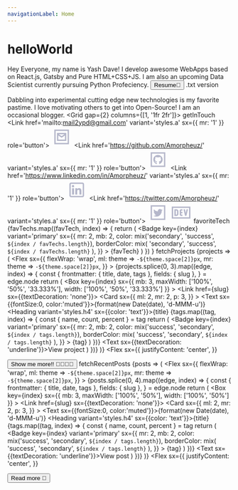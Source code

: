 ```yaml
---
navigationLabel: Home
---
```




# helloWorld
<Message variant='success' mb={2}>
  <Text variant='styles.h4'>Hey Everyone, my name is Yash Dave!</Text>
  I develop awesome WebApps based on React.js, Gatsby and Pure HTML+CSS+JS. I am also an upcoming Data Scientist currently pursuing Python Profeciency.
  <Divider/>
  <Button as='a' mr={2} href='documents/YashDave.pdf' variant='primary' role='button'>Resume📄</Button>
  <Link href='documents/YashDave.txt' role='button'>.txt version</Link>
</Message>

<Message variant='success' mb={2}>Dabbling into experimental cutting edge new technologies is my favorite pastime. I love motivating others to get into Open-Source! I am an occasional blogger.</Message>
<Divider/>
<Grid gap={2} columns={[1, '1fr 2fr']}>
  <Box>
    <Heading variant='styles.h2'>getInTouch</Heading>
    <Link href='mailto:mail2ypd@gmail.com' variant='styles.a' sx={{ mr: '1' }} role='button'>
      <svg xmlns="http://www.w3.org/2000/svg" viewBox="0 0 32 32" height="48px" aria-labelledby="title_email"><title id="title_email" lang="en">Email ID.</title><desc>My Email is mail2ypd@gmail.com!</desc><path fill="#B5B7CA" d="M 5 5 L 5 27 L 27 27 L 27 5 Z M 7 7 L 25 7 L 25 25 L 7 25 Z M 9 10 L 9 22 L 23 22 L 23 10 Z M 11.8125 12 L 20.1875 12 L 16 14.78125 Z M 11 13.875 L 15.4375 16.84375 L 16 17.1875 L 16.5625 16.84375 L 21 13.875 L 21 20 L 11 20 Z"/></svg>
    </Link>
    <Link href='https://github.com/Amorpheuz/' variant='styles.a' sx={{ mr: '1' }} role='button'>
      <svg xmlns="http://www.w3.org/2000/svg" viewBox="0 0 32 32" height="48px" aria-labelledby="title_github"><title id="title_github" lang="en">Link to GitHub.</title><desc>My GitHub is Amorpheuz.</desc><path fill="#B5B7CA" d="M 5 5 L 5 27 L 27 27 L 27 5 L 5 5 z M 7 7 L 25 7 L 25 25 L 7 25 L 7 7 z M 15.908203 9 C 11.989203 9 9 11.974766 9 15.884766 C 9 19.017766 10.967203 21.699578 13.783203 22.642578 C 14.148203 22.706578 14.275391 22.482781 14.275391 22.300781 C 14.275391 22.126781 14.267578 21.159453 14.267578 20.564453 C 14.267578 20.564453 12.283094 20.991656 11.871094 19.722656 C 11.871094 19.722656 11.547891 18.905406 11.087891 18.691406 C 11.087891 18.691406 10.444766 18.247859 11.134766 18.255859 C 11.134766 18.255859 11.833656 18.312328 12.222656 18.986328 C 12.840656 20.081328 13.878203 19.762078 14.283203 19.580078 C 14.346203 19.128078 14.530328 18.810906 14.736328 18.628906 C 13.157328 18.454906 11.5625 18.224719 11.5625 15.511719 C 11.5625 14.733719 11.776516 14.345703 12.228516 13.845703 C 12.156516 13.662703 11.911781 12.901781 12.300781 11.925781 C 12.895781 11.742781 14.251953 12.6875 14.251953 12.6875 C 14.814953 12.5365 15.424344 12.449219 16.027344 12.449219 C 16.630344 12.449219 17.241688 12.5365 17.804688 12.6875 C 17.804688 12.6875 19.160859 11.743781 19.755859 11.925781 C 20.143859 12.909781 19.897172 13.663703 19.826172 13.845703 C 20.278172 14.345703 20.556641 14.734719 20.556641 15.511719 C 20.556641 18.239719 18.8905 18.454906 17.3125 18.628906 C 17.5745 18.850906 17.796875 19.2715 17.796875 19.9375 C 17.796875 20.8895 17.789062 22.072734 17.789062 22.302734 C 17.789063 22.484734 17.916438 22.705578 18.273438 22.642578 C 21.088437 21.698578 23 19.017766 23 15.884766 C 23 11.974766 19.827203 9 15.908203 9 z M 11.5625 18.486328 C 11.5065 18.470328 11.459359 18.479719 11.443359 18.511719 C 11.427359 18.543719 11.449859 18.589094 11.505859 18.621094 C 11.553859 18.645094 11.609 18.637656 11.625 18.597656 C 11.641 18.565656 11.6185 18.517328 11.5625 18.486328 z M 11.816406 18.722656 C 11.789656 18.716656 11.764141 18.720234 11.744141 18.740234 C 11.704141 18.772234 11.711766 18.834625 11.759766 18.890625 C 11.807766 18.930625 11.870156 18.954062 11.910156 18.914062 C 11.950156 18.882062 11.942531 18.819672 11.894531 18.763672 C 11.870531 18.743672 11.843156 18.728656 11.816406 18.722656 z M 12.113281 19.089844 C 12.084531 19.079844 12.053297 19.081656 12.029297 19.097656 C 11.981297 19.129656 11.981297 19.202625 12.029297 19.265625 C 12.077297 19.328625 12.149453 19.360125 12.189453 19.328125 C 12.236453 19.296125 12.236453 19.216297 12.189453 19.154297 C 12.169453 19.122297 12.142031 19.099844 12.113281 19.089844 z M 12.4375 19.486328 C 12.404875 19.482328 12.375469 19.493578 12.355469 19.517578 C 12.316469 19.557578 12.331531 19.635406 12.394531 19.691406 C 12.457531 19.755406 12.536172 19.764797 12.576172 19.716797 C 12.616172 19.684797 12.593109 19.597016 12.537109 19.541016 C 12.505609 19.509016 12.470125 19.490328 12.4375 19.486328 z M 12.982422 19.802734 C 12.911422 19.786734 12.824594 19.809234 12.808594 19.865234 C 12.792594 19.921234 12.848734 19.985953 12.927734 20.001953 C 12.998734 20.033953 13.085562 20.000312 13.101562 19.945312 C 13.125563 19.890312 13.069422 19.826734 12.982422 19.802734 z M 14.052734 19.828125 C 13.973734 19.844125 13.917781 19.899891 13.925781 19.962891 C 13.933781 20.017891 14.012797 20.049203 14.091797 20.033203 C 14.178797 20.017203 14.23475 19.96225 14.21875 19.90625 C 14.21075 19.85025 14.132734 19.819125 14.052734 19.828125 z M 13.529297 19.890625 C 13.441297 19.890625 13.378906 19.938141 13.378906 19.994141 C 13.378906 20.057141 13.442109 20.105656 13.537109 20.097656 C 13.625109 20.097656 13.6875 20.050141 13.6875 19.994141 C 13.6875 19.930141 13.609297 19.882625 13.529297 19.890625 z"/></svg>
    </Link>
    <Link href='https://www.linkedin.com/in/Amorpheuz/' variant='styles.a' sx={{ mr: '1' }} role='button'>
      <svg xmlns="http://www.w3.org/2000/svg" viewBox="0 0 32 32" height="48px" aria-labelledby="title_lkdin"><title id="title_lkdin" lang="en">Link to LinkedIn.</title><desc>My LinkedIn is Amorpheuz.</desc><path fill="#B5B7CA" d="M 7.5 5 C 6.132813 5 5 6.132813 5 7.5 L 5 24.5 C 5 25.867188 6.132813 27 7.5 27 L 24.5 27 C 25.867188 27 27 25.867188 27 24.5 L 27 7.5 C 27 6.132813 25.867188 5 24.5 5 Z M 7.5 7 L 24.5 7 C 24.785156 7 25 7.214844 25 7.5 L 25 24.5 C 25 24.785156 24.785156 25 24.5 25 L 7.5 25 C 7.214844 25 7 24.785156 7 24.5 L 7 7.5 C 7 7.214844 7.214844 7 7.5 7 Z M 10.4375 8.71875 C 9.488281 8.71875 8.71875 9.488281 8.71875 10.4375 C 8.71875 11.386719 9.488281 12.15625 10.4375 12.15625 C 11.386719 12.15625 12.15625 11.386719 12.15625 10.4375 C 12.15625 9.488281 11.386719 8.71875 10.4375 8.71875 Z M 19.46875 13.28125 C 18.035156 13.28125 17.082031 14.066406 16.6875 14.8125 L 16.625 14.8125 L 16.625 13.5 L 13.8125 13.5 L 13.8125 23 L 16.75 23 L 16.75 18.3125 C 16.75 17.074219 16.996094 15.875 18.53125 15.875 C 20.042969 15.875 20.0625 17.273438 20.0625 18.375 L 20.0625 23 L 23 23 L 23 17.78125 C 23 15.226563 22.457031 13.28125 19.46875 13.28125 Z M 9 13.5 L 9 23 L 11.96875 23 L 11.96875 13.5 Z"/></svg>
    </Link>
    <Link href='https://twitter.com/Amorpheuz/' variant='styles.a' sx={{ mr: '1' }} role='button'>
      <svg xmlns="http://www.w3.org/2000/svg" viewBox="0 0 32 32" height="48px" aria-labelledby="title_twitter"><title id="title_twitter" lang="en">Link to Twitter.</title><desc>My Twitter is Amorpheuz.</desc><path fill="#B5B7CA" d="M 5 5 L 5 27 L 27 27 L 27 5 L 5 5 z M 7 7 L 25 7 L 25 25 L 7 25 L 7 7 z M 18.689453 10.628906 C 16.939453 10.628906 15.481672 12.207297 15.888672 14.154297 C 13.508672 14.032297 11.387609 12.895297 9.9746094 11.154297 C 9.7256094 11.578297 9.5859375 12.067562 9.5859375 12.601562 C 9.5849375 13.561562 10.064281 14.458234 10.863281 14.990234 C 10.395281 14.973234 9.9493594 14.842906 9.5683594 14.628906 L 9.5683594 14.662109 C 9.5683594 16.057109 10.552234 17.213469 11.865234 17.480469 C 11.410234 17.599469 11.012313 17.599203 10.570312 17.533203 C 10.933313 18.671203 11.991953 19.497438 13.251953 19.523438 C 12.267953 20.293438 11.034406 20.748047 9.6914062 20.748047 C 9.4554063 20.748047 9.232 20.740844 9 20.714844 C 10.269 21.528844 11.77825 22 13.40625 22 C 18.68225 22 21.570312 17.628937 21.570312 13.835938 C 21.570312 13.712938 21.569547 13.587844 21.560547 13.464844 C 22.120547 13.057844 22.610047 12.549563 22.998047 11.976562 C 22.482047 12.199563 21.923703 12.362828 21.345703 12.423828 C 21.940703 12.069828 22.391469 11.50875 22.605469 10.84375 C 22.054469 11.17175 21.432156 11.412156 20.785156 11.535156 C 20.260156 10.975156 19.516453 10.628906 18.689453 10.628906 z"/></svg>
    </Link>
    <Link href='https://dev.to/amorpheuz' variant='styles.a' role='button'>
      <svg xmlns="http://www.w3.org/2000/svg" viewBox="0 0 32 32" height="48px" aria-labelledby="title_dev"><title id="title_dev" lang="en">Link to DEV Community.</title><desc>My DEV is Amorpheuz.</desc><path fill="#B5B7CA" d="M 2 7 L 2 25 L 30 25 L 30 7 L 2 7 z M 4 9 L 28 9 L 28 23 L 4 23 L 4 9 z M 6 11 L 6 21 L 9 21 C 10.654 21 12 19.654 12 18 L 12 14 C 12 12.346 10.654 11 9 11 L 6 11 z M 16 11 C 14.897 11 14 11.897 14 13 L 14 19 C 14 20.103 14.897 21 16 21 L 18 21 L 18 19 L 16 19 L 16 17 L 18 17 L 18 15 L 16 15 L 16 13 L 18 13 L 18 11 L 16 11 z M 19.691406 11 L 21.775391 20.025391 C 21.907391 20.595391 22.415 21 23 21 C 23.585 21 24.092609 20.595391 24.224609 20.025391 L 26.308594 11 L 24.255859 11 L 23 16.439453 L 21.744141 11 L 19.691406 11 z M 8 13 L 9 13 C 9.552 13 10 13.448 10 14 L 10 18 C 10 18.552 9.552 19 9 19 L 8 19 L 8 13 z"/></svg>
    </Link>
  </Box>
  <Box>
    <Heading variant='styles.h2'>favoriteTech</Heading>
    {favTechs.map((favTech, index) => {
        return (
          <Badge
            key={index}
            variant='primary'
            sx={{
              mr: 2,
              mb: 2,
              color: mix('secondary', 'success', `${index / favTechs.length}`),
              borderColor: mix(
                'secondary',
                'success',
                `${index / favTechs.length}`
              ),
            }}
          >
            {favTech}
          </Badge>
        )
      })
    }
  </Box>
</Grid>
<Divider/>
<Heading variant='styles.h2'>fetchProjects</Heading>
<SourceList filter='projects'>
  {projects => (
    <Flex
      sx={{
        flexWrap: 'wrap',
        ml: theme => `-${theme.space[2]}px`,
        mr: theme => `-${theme.space[2]}px`,
      }}
    >
      {projects.splice(0, 3).map((edge, index) => {
        const {
          frontmatter: { title, date, tags },
          fields: { slug },
        } = edge.node
        return (
          <Box
            key={index}
            sx={{ mb: 3, maxWidth: ['100%', '50%', '33.333%'], width: ['100%', '50%', '33.333%'] }}
          >
            <Link href={slug} sx={{textDecoration: 'none'}}>
              <Card
                sx={{
                  ml: 2, 
                  mr: 2,
                  p: 3,
                }}
              > 
                <Text sx={{fontSize:0, color:'muted'}}>{format(new Date(date), 'd-MMM-u')}</Text>
                <Heading variant='styles.h4' sx={{color: 'text'}}>{title}</Heading>
                {tags.map((tag, index) => {
                  const { name, count, percent } = tag
                  return (
                    <Badge
                      key={index}
                      variant='primary'
                      sx={{
                        mr: 2,
                        mb: 2,
                        color: mix('success', 'secondary', `${index / tags.length}`),
                        borderColor: mix(
                          'success',
                          'secondary',
                          `${index / tags.length}`
                        ),
                      }}
                    >
                      {tag}
                    </Badge>
                  )
                })}
                <Text sx={{textDecoration: 'underline'}}>View project</Text>
              </Card>
            </Link>
          </Box>
        )
      })}
    </Flex>
  )}
</SourceList>
<Flex 
  sx={{
    justifyContent: 'center',
  }}
>
  <Button as='a' mr={2} href='/projects' variant='primary' >Show me more!! 👨‍💻👩‍💻</Button>
</Flex>
<Divider/>
<Heading variant='styles.h2'>fetchRecentPosts</Heading>
<SourceList filter='posts'>
  {posts => (
    <Flex
      sx={{
        flexWrap: 'wrap',
        ml: theme => `-${theme.space[2]}px`,
        mr: theme => `-${theme.space[2]}px`,
      }}
    >
      {posts.splice(0, 4).map((edge, index) => {
        const {
          frontmatter: { title, date, tags },
          fields: { slug },
        } = edge.node
        return (
          <Box
            key={index}
            sx={{ mb: 3, maxWidth: ['100%', '50%'], width: ['100%', '50%'] }}
          >
            <Link href={slug} sx={{textDecoration: 'none'}}>
              <Card
                sx={{
                  ml: 2, 
                  mr: 2,
                  p: 3,
                }}
              > 
                <Text sx={{fontSize:0, color:'muted'}}>{format(new Date(date), 'd-MMM-u')}</Text>
                <Heading variant='styles.h4' sx={{color: 'text'}}>{title}</Heading>
                {tags.map((tag, index) => {
                  const { name, count, percent } = tag
                  return (
                    <Badge
                      key={index}
                      variant='primary'
                      sx={{
                        mr: 2,
                        mb: 2,
                        color: mix('success', 'secondary', `${index / tags.length}`),
                        borderColor: mix(
                          'success',
                          'secondary',
                          `${index / tags.length}`
                        ),
                      }}
                    >
                      {tag}
                    </Badge>
                  )
                })}
                <Text sx={{textDecoration: 'underline'}}>View post</Text>
              </Card>
            </Link>
          </Box>
        )
      })}
    </Flex>
  )}
</SourceList>
<Flex 
  sx={{
    justifyContent: 'center',
  }}
>
  <Button as='a' mr={2} href='/posts' variant='primary'>Read more 📑</Button>
</Flex>
<Divider/>
<Footer/>
